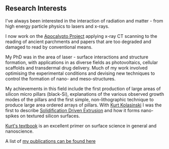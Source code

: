 == Research Interests ==

I've always been interested in the interaction of radiation and matter - from high energy particle physics to lasers and x-rays. 

I now work on the [http://apocalypto.org.uk/ Apocalypto Project] applying x-ray CT scanning to the reading of ancient parchments and papers that are too degraded and damaged to read by conventional means.

My PhD was in the area of laser - surface interactions and structure formation, with applications in as diverse fields as photovoltaics, cellular scaffolds and transdermal drug delivery. Much of my work involved optimising the experimental conditions and devising new techniques to control the formation of nano- and meso-structures.

My achievements in this field include the first production of large areas of silicon micro pillars (black-Si), explanations of the various observed growth modes of the pillars and the first simple, non-lithographic technique to produce large area ordered arrays of pillars. 
With [http://courses.wcupa.edu/kkolasinski/ Kurt Kolasinski] I was the first to describe [[Solidification Driven Extrusion]] and how it forms nano-spikes on textured silicon surfaces.

[http://courses.wcupa.edu/kkolasinski/surfacescience/ Kurt's textbook] is an excellent primer on surface science in general and nanoscience.

A list of [[My_Papers | my publications can be found here]]